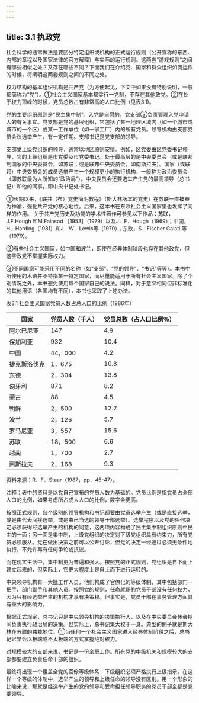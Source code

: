 ```yaml
---
---
---
```

title: 3.1 执政党
---



社会科学的通常做法是要区分特定组织或机构的正式运行规则（公开宣称的东西、内部的章程以及国家法律的官方解释）与实际的运行规则。这两套“游戏规则”之间有哪些相似之处？又存在哪些不同？下面我们在介绍党、国家和群众组织如何运作的时候，将阐明这两套规则之间的不同之处。

权力结构的基本组织机构是共产党（为方便起见，下文中如果没有特别说明，一般都简称为“党”）。①社会主义国家基本都实行一党制，不存在其他政党。②在处于权力顶峰的时候，党员总数占有非常高的人口比例（见表3.1)。

党的主要组织原则是“民主集中制”。入党是自愿的，党支部③负责管理入党申请人的有关事宜。党支部是党的基层组织，它包括了某一地理区域内（如一个城市或城市的一个区）或某一工作单位（如一家工厂）内的所有党员。领导机构由支部党员会议选举产生，有一定任期。支部书记是党支部的领导。

支部受上级党组织的领导，通常以地区原则安排。例如，区党委由区党委书记领导，它的上级组织是市党委及市党委书记。处于最高层的是中央委员会（或是联邦制国家的中央委员会，如苏联；或是联邦中央委员会，如南斯拉夫）。国家（或联邦）中央委员会的成员选举产生一个规模更小的执行机构，一般称为政治委员会（即苏联最为人所知的“政治局”）。中央委员会还要选举产生党的最高领导（总书记）和他的同事，即中央书记处书记。

①长期以来，《联共（布）党史简明教程》（斯大林版本的党史）在苏联一直被奉为神谕，强化共产党的核心地位。后来，这本书在东欧社会主义国家里也发挥了同样的作用。
关于共产党历史及功能的学术性著作可参见以下作品：苏联，J.F.Hough 和M.Fainsod ［1953］（1979）以及J．F．Hough（1969）；中国，H．Harding（1981）和J．W．Lewis等（1970）；东欧，S．Fischer Galati 等（1979）。

②有些社会主义国家，如中国和波兰，即使在经典体制阶段也存在其他政党，但这些政党不掌握实际权力。

③不同国家可能采用不同的名称（如“支部”、“党的领导”、“书记”等等）。本书中所使用的术语并不特指某一特定国家，而尽量能适用于所有社会主义国家。除了个别情况之外，本书避免使用每个国家自己的说法。同样，对于意义相同但非标准化的其他用语（各国均有不同），本书也采取了上述办法。


表3.1 社会主义国家党员人数占总人口的比例（1986年）

|国家|党员人数（千人）|党员总数（占人口比例％）|
| - | - | - |
|阿尔巴尼亚|147|4.9|
|保加利亚|932|10.4|
|中国|44，000|4.2|古巴|524|5.1|
|捷克斯洛伐克|1，675|10.8|
|东德|2，304|13.8|
|匈牙利|871|8.2|
|蒙古|88|4.5|
|朝鲜|2，500|12.2|
|波兰|2，126|5.7|
|罗马尼亚|3，557|15.6|
|苏联|18，500|6.6|
|越南|1，700|2.7|
|南斯拉夫|2，168|9.3||

资料来源：R．F．Staar（1987，pp．45-47）。

注释：表中的资料是以党自己宣布的党员人数为基础的。党员比例是指党员占全部人口的比例，如果考虑所占成人人口的比例，数字会更高。

按照正式规则，各个级别的领导机构和书记都要由党员选举产生（或是直接选举，或是由代表间接选举，或是由已当选的领导干部选举）。选举程序以及党的任何决定必须获得经选举产生的机构的同意，这两项内容构成了民主集中制组织原则中民主的一面；另一面是集中制，上级党组织的决定对下级党组织具有约束力，所有党员必须服从。党在做出决策之前可以公开讨论，但党的决定一经通过必须无条件地执行，不允许再有任何争论或抗议。

而在现实生活中，集中制更为普遍和强大。按照党的正式规则，党组织是自下而上建立起来的，但实际上，它更大程度上是自上而下进行运转的。

中央领导机构有一大批工作人员，他们构成了官僚化的等级体制，其中包括部门一把手、部门副手和其他人员。按照党的规则，任命就职的党员干部没有任何权力，因为只有经选举产生的机构才享有决策权。但事实是，党员干部在事务管理方面具有重大的影响力。

根据正式规定，总书记只是中央领导机构的决策执行人，以及在中央委员会休会期间负责执行政治局的决策。但实际上，总书记集大权于一身。典型的例子就是斯大林在苏联的独裁地位。①当任何一个社会主义国家进入经典体制阶段之后，总书记迟早会以极端或不太极端的方式掌握绝对权力。

对规模较大的支部来说，书记是一份全职工作。所有党的中级机关和规模较大的支部都要建立负责任命干部的组织。

最终将出现一个覆盖全党的官僚等级体系：下级组织必须严格执行上级指示。在这样一个等级的体制中，选举产生的领导和上级任命的领导没有区别。用一个形象的比喻来说，那就是经选举产生的党的领导和受命担任领导职务的党员干部全都是党委领导。